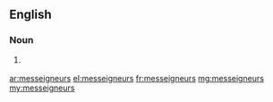 ==English==

===Noun===
{{head|en|noun plural form}}

# {{label|en|archaic}} {{plural of|monseigneur|lang=en}}

[[ar:messeigneurs]]
[[el:messeigneurs]]
[[fr:messeigneurs]]
[[mg:messeigneurs]]
[[my:messeigneurs]]